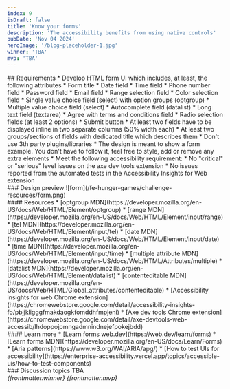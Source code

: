 ```yaml
---
index: 9
isDraft: false
title: 'Know your forms'
description: 'The accessibility benefits from using native controls'
pubDate: 'Nov 04 2024'
heroImage: '/blog-placeholder-1.jpg'
winner: 'TBA'
mvp: 'TBA'
---
```


<Section>
  ## Requirements
  * Develop HTML form UI which includes, at least, the following attributes
    * Form title
    * Date field
    * Time field
    * Phone number field
    * Password field
    * Email field
    * Range selection field
    * Color selection field
    * Single value choice field (select) with option groups (optgroup)
    * Multiple value choice field (select)
    * Autocomplete field (datalist)
    * Long text field (textarea)
    * Agree with terms and conditions field
    * Radio selection fields (at least 2 options)
    * Submit button
  * At least two fields have to be displayed inline in two separate columns (50% width each)
  * At least two groups/sections of fields with dedicated title which describes them
  * Don't use 3th party plugins/libraries
  * The design is meant to show a form example. You don't have to follow it, feel free to style, add or remove any extra elements
  * <Special /> Meet the following accessibility requirement:
    * No "critical" or "serious" level issues on the axe dev tools extension
    * No issues reported from the automated tests in the Accessibility Insights for Web extension
</Section>

<Section>
  ### Design preview
  ![form](/fe-hunger-games/challenge-resources/form.png)
</Section>

<Section>
  #### Resources
  * [optgroup MDN](https://developer.mozilla.org/en-US/docs/Web/HTML/Element/optgroup)
  * [range MDN](https://developer.mozilla.org/en-US/docs/Web/HTML/Element/input/range)
  * [tel MDN](https://developer.mozilla.org/en-US/docs/Web/HTML/Element/input/tel)
  * [date MDN](https://developer.mozilla.org/en-US/docs/Web/HTML/Element/input/date)
  * [time MDN](https://developer.mozilla.org/en-US/docs/Web/HTML/Element/input/time)
  * [multiple attribute MDN](https://developer.mozilla.org/en-US/docs/Web/HTML/Attributes/multiple)
  * [datalist MDN](https://developer.mozilla.org/en-US/docs/Web/HTML/Element/datalist)
  * [contenteditable MDN](https://developer.mozilla.org/en-US/docs/Web/HTML/Global_attributes/contenteditable)
  * [Accessibility insights for web Chrome extension](https://chromewebstore.google.com/detail/accessibility-insights-fo/pbjjkligggfmakdaogkfomddhfmpjeni)
  * [Axe dev tools Chrome extension](https://chromewebstore.google.com/detail/axe-devtools-web-accessib/lhdoppojpmngadmnindnejefpokejbdd)
</Section>

<Section>
  #### Learn more
  * [Learn forms web.dev](https://web.dev/learn/forms)
  * [Learn forms MDN](https://developer.mozilla.org/en-US/docs/Learn/Forms)
  * [Aria patterns](https://www.w3.org/WAI/ARIA/apg/)
  * [How to test UIs for accessibility](https://enterprise-accessibility.vercel.app/topics/accessible-uis/how-to-test-components)
</Section>

<Section>
  ### Discussion topics
  TBA
</Section>

<Winner>
  <em>{frontmatter.winner}</em>
</Winner>

<MVP>
  <em>{frontmatter.mvp}</em>
</MVP>
